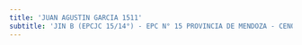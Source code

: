 ```yaml
---
title: 'JUAN AGUSTIN GARCIA 1511'
subtitle: 'JIN B (EPCJC 15/14°) - EPC N° 15 PROVINCIA DE MENDOZA - CENOF CENTRO JUAN AGUSTIN GARCIA'
---
```



